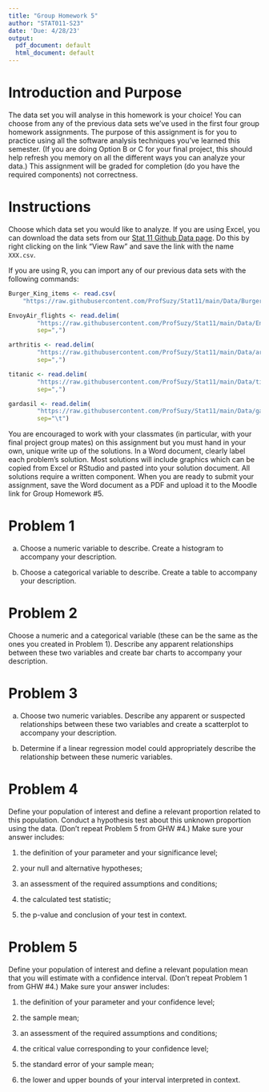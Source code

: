 ```yaml
---
title: "Group Homework 5"
author: "STAT011-S23"
date: 'Due: 4/28/23'
output:
  pdf_document: default
  html_document: default
---
```


# Introduction and Purpose 

The data set you will analyse in this homework is your choice! You can choose from any of the previous data sets we've used in the first four group homework assignments. The purpose of this assignment is for you to practice using all the software analysis techniques you've learned this semester. (If you are doing Option B or C for your final project, this should help refresh you memory on all the different ways you can analyze your data.) This assignment will be graded for completion (do you have the required components) not correctness. 

# Instructions

Choose which data set you would like to analyze. If you are using Excel, you can download the data sets from our [Stat 11 Github Data page](https://github.com/ProfSuzy/Stat11/tree/main/Data). Do this by right clicking on the link "View Raw" and save the link with the name `XXX.csv`. 

If you are using R, you can import any of our previous data sets with the following commands:
```r
Burger_King_items <- read.csv(
    "https://raw.githubusercontent.com/ProfSuzy/Stat11/main/Data/Burger_King_items.csv")
```

```r
EnvoyAir_flights <- read.delim(
        "https://raw.githubusercontent.com/ProfSuzy/Stat11/main/Data/EnvoyAir_flights.txt",
        sep=",")
```

```r
arthritis <- read.delim(
        "https://raw.githubusercontent.com/ProfSuzy/Stat11/main/Data/arthritis.csv",
        sep=",")
```

```r
titanic <- read.delim(
        "https://raw.githubusercontent.com/ProfSuzy/Stat11/main/Data/titanic.csv",
        sep=",")
```

```r
gardasil <- read.delim(
        "https://raw.githubusercontent.com/ProfSuzy/Stat11/main/Data/gardasil_data.txt",
        sep="\t")
```

You are encouraged to work with your classmates (in particular, with your final project group mates) on this assignment but you must hand in your own, unique write up of the solutions. In a Word document, clearly label each problem's solution. Most solutions will include graphics which can be copied from Excel or RStudio and pasted into your solution document. All solutions require a written component. When you are ready to submit your assignment, save the Word document as a PDF and upload it to the Moodle link for Group Homework \#5.


# Problem 1 

(a) Choose a numeric variable to describe. Create a histogram to accompany your description.  

(b) Choose a categorical variable to describe. Create a table to accompany your description.  

# Problem 2 

Choose a numeric and a categorical variable (these can be the same as the ones you created in Problem 1). Describe any apparent relationships between these two variables and create bar charts to accompany your description.  

# Problem 3 

(a) Choose two numeric variables. Describe any apparent or suspected relationships between these two variables and create a scatterplot to accompany your description.

(b) Determine if a linear regression model could appropriately describe the relationship between these numeric variables. 

# Problem 4 

Define your population of interest and define a relevant proportion related to this population. Conduct a hypothesis test about this unknown proportion using the data. (Don't repeat Problem 5 from GHW \#4.) Make sure your answer includes: 

1) the definition of your parameter and your significance level; 

2) your null and alternative hypotheses; 

3) an assessment of the required assumptions and conditions; 

4) the calculated test statistic; 

5) the p-value and conclusion of your test in context. 



# Problem 5 

Define your population of interest and define a relevant population mean that you will estimate with a confidence interval. (Don't repeat Problem 1 from GHW \#4.) Make sure your answer includes: 

1) the definition of your parameter and your confidence level;

2) the sample mean;

3) an assessment of the required assumptions and conditions; 

4) the critical value corresponding to your confidence level;

5) the standard error of your sample mean;

6) the lower and upper bounds of your interval interpreted in context.


